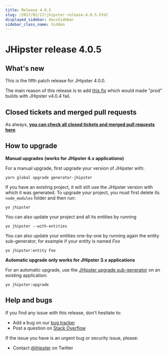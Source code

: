 ```yaml
---
title: Release 4.0.5
slug: /2017/02/17/jhipster-release-4.0.5.html
displayed_sidebar: docsSidebar
sidebar_class_name: hidden
---
```


JHipster release 4.0.5
==================

What's new
----------

This is the fifth patch release for JHipster 4.0.0.

The main reason of this release is to add [this fix](https://github.com/jhipster/generator-jhipster/commit/5727c318b865d826adf377ba95909becf00f5395) which would made "prod" builds with JHipster v4.0.4 fail.

Closed tickets and merged pull requests
------------
As always, __[you can check all closed tickets and merged pull requests here](https://github.com/jhipster/generator-jhipster/issues?q=milestone%3A4.0.5+is%3Aclosed)__.

How to upgrade
------------

**Manual upgrades (works for JHipster 4.x applications)**

For a manual upgrade, first upgrade your version of JHipster with:

```
yarn global upgrade generator-jhipster
```

If you have an existing project, it will still use the JHipster version with which it was generated.
To upgrade your project, you must first delete its `node_modules` folder and then run:

```
yo jhipster
```

You can also update your project and all its entities by running

```
yo jhipster --with-entities
```

You can also update your entities one-by-one by running again the entity sub-generator, for example if your entity is named _Foo_

```
yo jhipster:entity Foo
```

**Automatic upgrade only works for JHipster 3.x applications**

For an automatic upgrade, use the [JHipster upgrade sub-generator](/upgrading-an-application/) on an existing application:

```
yo jhipster:upgrade
```

Help and bugs
--------------

If you find any issue with this release, don't hesitate to:

- Add a bug on our [bug tracker](https://github.com/jhipster/generator-jhipster/issues?state=open)
- Post a question on [Stack Overflow](http://stackoverflow.com/tags/jhipster/info)

If the issue you have is an urgent bug or security issue, please:

- Contact [@jhipster](https://twitter.com/jhipster) on Twitter
